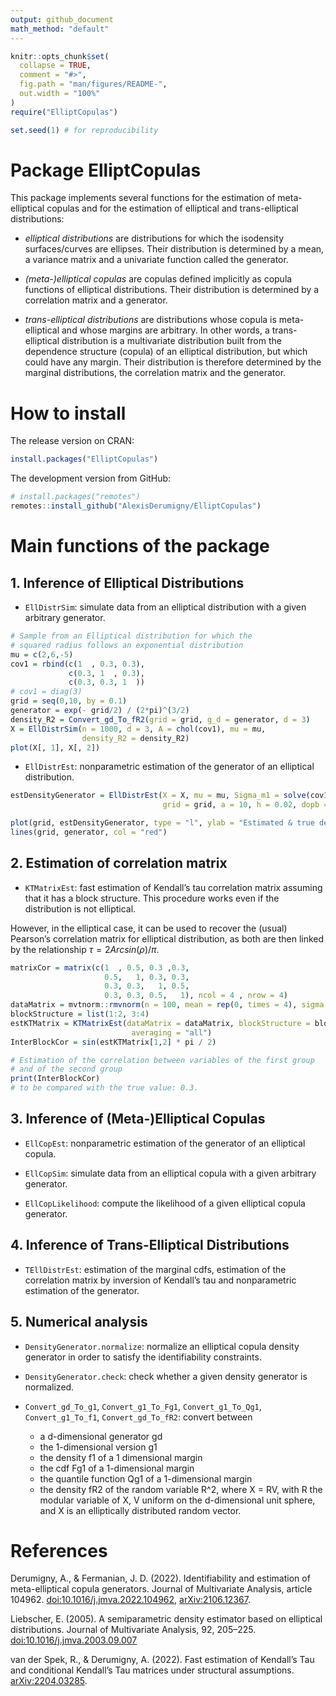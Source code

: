 ```yaml
---
output: github_document
math_method: "default"
---
```


<!-- README.md is generated from README.Rmd. Please edit that file -->


```r
knitr::opts_chunk$set(
  collapse = TRUE,
  comment = "#>",
  fig.path = "man/figures/README-",
  out.width = "100%"
)
require("ElliptCopulas")

set.seed(1) # for reproducibility
```


Package ElliptCopulas
=====================


This package implements several functions for the estimation of meta-elliptical copulas and for the estimation of elliptical and trans-elliptical distributions:

* *elliptical distributions* are distributions for which the isodensity surfaces/curves are ellipses. Their distribution is determined by a mean, a variance matrix and a univariate function called the generator.

* *(meta-)elliptical copulas* are copulas defined implicitly as copula functions of elliptical distributions. Their distribution is determined by a correlation matrix and a generator.

* *trans-elliptical distributions* are distributions whose copula is meta-elliptical and whose margins are arbitrary. In other words, a trans-elliptical distribution is a multivariate distribution built from the dependence structure (copula) of an elliptical distribution, but which could have any margin. Their distribution is therefore determined by the marginal distributions, the correlation matrix and the generator.



# How to install

The release version on CRAN:

```r
install.packages("ElliptCopulas")
```

The development version from GitHub:

```r
# install.packages("remotes")
remotes::install_github("AlexisDerumigny/ElliptCopulas")
```

# Main functions of the package


## 1. Inference of Elliptical Distributions


* `EllDistrSim`: simulate data from an elliptical distribution with a given arbitrary generator.

```r
# Sample from an Elliptical distribution for which the
# squared radius follows an exponential distribution
mu = c(2,6,-5)
cov1 = rbind(c(1  , 0.3, 0.3),
             c(0.3, 1  , 0.3),
             c(0.3, 0.3, 1  ))
# cov1 = diag(3)
grid = seq(0,10, by = 0.1)
generator = exp(- grid/2) / (2*pi)^(3/2)
density_R2 = Convert_gd_To_fR2(grid = grid, g_d = generator, d = 3)
X = EllDistrSim(n = 1000, d = 3, A = chol(cov1), mu = mu,
                density_R2 = density_R2)
plot(X[, 1], X[, 2])
```

* `EllDistrEst`: nonparametric estimation of the generator of an elliptical distribution.


```r
estDensityGenerator = EllDistrEst(X = X, mu = mu, Sigma_m1 = solve(cov1),
                                  grid = grid, a = 10, h = 0.02, dopb = FALSE)

plot(grid, estDensityGenerator, type = "l", ylab = "Estimated & true density generators")
lines(grid, generator, col = "red")
```

## 2. Estimation of correlation matrix

* `KTMatrixEst`: fast estimation of Kendall's tau correlation matrix
assuming that it has a block structure.
This procedure works even if the distribution is not elliptical.

However, in the elliptical case,
it can be used to recover the (usual) Pearson's correlation matrix
for elliptical distribution, as both are then linked by the relationship
$\tau = 2 Arcsin(\rho) / \pi$.

```r
matrixCor = matrix(c(1  , 0.5, 0.3 ,0.3,
                     0.5,   1, 0.3, 0.3,
                     0.3, 0.3,   1, 0.5,
                     0.3, 0.3, 0.5,   1), ncol = 4 , nrow = 4)
dataMatrix = mvtnorm::rmvnorm(n = 100, mean = rep(0, times = 4), sigma = matrixCor)
blockStructure = list(1:2, 3:4)
estKTMatrix = KTMatrixEst(dataMatrix = dataMatrix, blockStructure = blockStructure,
                           averaging = "all")
InterBlockCor = sin(estKTMatrix[1,2] * pi / 2)

# Estimation of the correlation between variables of the first group
# and of the second group
print(InterBlockCor) 
# to be compared with the true value: 0.3.
```


## 3. Inference of (Meta-)Elliptical Copulas


* `EllCopEst`: nonparametric estimation of the generator of an elliptical copula.

* `EllCopSim`: simulate data from an elliptical copula with a given arbitrary generator.

* `EllCopLikelihood`: compute the likelihood of a given elliptical copula generator.


## 4. Inference of Trans-Elliptical Distributions

* `TEllDistrEst`: estimation of the marginal cdfs, estimation of the correlation matrix by inversion of Kendall's tau and nonparametric estimation of the generator.


## 5. Numerical analysis

* `DensityGenerator.normalize`: normalize an elliptical copula density generator in order to satisfy the identifiability constraints.

* `DensityGenerator.check`: check whether a given density generator is normalized.

* `Convert_gd_To_g1`, `Convert_g1_To_Fg1`, `Convert_g1_To_Qg1`, `Convert_g1_To_f1`, `Convert_gd_To_fR2`:
convert between
  * a d-dimensional generator gd
  * the 1-dimensional version g1
  * the density f1 of a 1 dimensional margin
  * the cdf Fg1 of a 1-dimensional margin
  * the quantile function Qg1 of a 1-dimensional margin
  * the density fR2 of the random variable R^2, where X = RV, with R the modular variable of X, V uniform on the d-dimensional unit sphere, and X is an elliptically distributed random vector.


# References

Derumigny, A., & Fermanian, J. D. (2022). Identifiability and estimation of meta-elliptical copula generators.
Journal of Multivariate Analysis, article 104962. [doi:10.1016/j.jmva.2022.104962](https://doi.org/doi:10.1016/j.jmva.2022.104962), [arXiv:2106.12367](https://arxiv.org/pdf/2106.12367.pdf).

Liebscher, E. (2005). A semiparametric density estimator based on elliptical distributions.
Journal of Multivariate Analysis, 92, 205–225. [doi:10.1016/j.jmva.2003.09.007](https://doi.org/10.1016/j.jmva.2003.09.007)

van der Spek, R., & Derumigny, A. (2022).
Fast estimation of Kendall's Tau and conditional Kendall's Tau matrices under structural assumptions.
[arXiv:2204.03285](https://arxiv.org/pdf/2204.03285.pdf).

